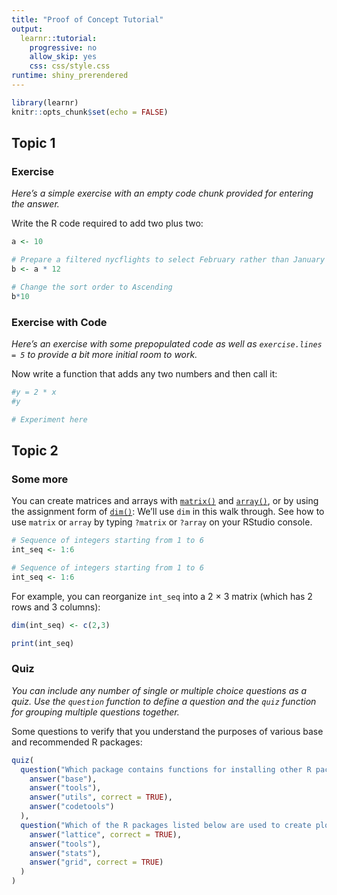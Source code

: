 ```yaml
---
title: "Proof of Concept Tutorial"
output:
  learnr::tutorial:
    progressive: no
    allow_skip: yes
    css: css/style.css
runtime: shiny_prerendered
---
```


```r
library(learnr)
knitr::opts_chunk$set(echo = FALSE)
```


## Topic 1

### Exercise 

*Here's a simple exercise with an empty code chunk provided for entering the answer.*



Write the R code required to add two plus two:

```r
a <- 10
```

```r
# Prepare a filtered nycflights to select February rather than January
b <- a * 12
```

```r
# Change the sort order to Ascending
b*10
```



### Exercise with Code

*Here's an exercise with some prepopulated code as well as `exercise.lines = 5` to provide a bit more initial room to work.*

Now write a function that adds any two numbers and then call it:

```r
#y = 2 * x
#y
```



```r
# Experiment here
```




## Topic 2

### Some more
You can create matrices and arrays with [`matrix()`](https://rdrr.io/r/base/matrix.html) and [`array()`](https://rdrr.io/r/base/array.html), or by using the assignment form of [`dim()`](https://rdrr.io/r/base/dim.html): We'll use `dim` in this walk through. See how to use `matrix` or `array` by typing `?matrix` or `?array` on your RStudio console.

```r
# Sequence of integers starting from 1 to 6
int_seq <- 1:6
```

```r
# Sequence of integers starting from 1 to 6
int_seq <- 1:6
```

For example, you can reorganize `int_seq` into a 2 × 3 matrix (which has 2 rows and 3 columns):

```r
dim(int_seq) <- c(2,3)

print(int_seq)
```

### Quiz

*You can include any number of single or multiple choice questions as a quiz. Use the `question` function to define a question and the `quiz` function for grouping multiple questions together.*

Some questions to verify that you understand the purposes of various base and recommended R packages:

```r
quiz(
  question("Which package contains functions for installing other R packages?",
    answer("base"),
    answer("tools"),
    answer("utils", correct = TRUE),
    answer("codetools")
  ),
  question("Which of the R packages listed below are used to create plots?",
    answer("lattice", correct = TRUE),
    answer("tools"),
    answer("stats"),
    answer("grid", correct = TRUE)
  )
)
```

